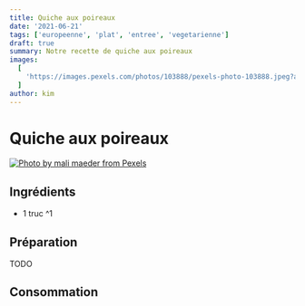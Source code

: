 ```yaml
---
title: Quiche aux poireaux
date: '2021-06-21'
tags: ['europeenne', 'plat', 'entree', 'vegetarienne']
draft: true
summary: Notre recette de quiche aux poireaux
images:
  [
    'https://images.pexels.com/photos/103888/pexels-photo-103888.jpeg?auto=compress&cs=tinysrgb&dpr=2&h=650&w=940',
  ]
author: kim
---
```


# Quiche aux poireaux

[![Photo by mali maeder from Pexels](https://images.pexels.com/photos/103888/pexels-photo-103888.jpeg?auto=compress&cs=tinysrgb&dpr=2&h=650&w=940)](https://www.pexels.com/photo/black-round-container-with-brown-food-near-carrot-103888/)

## Ingrédients

- 1 truc ^1

## Préparation

TODO

## Consommation
